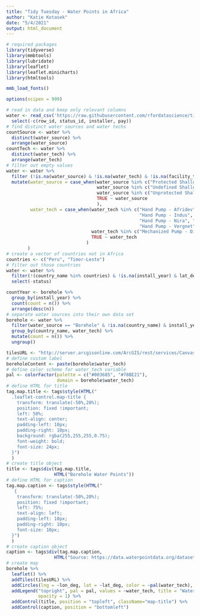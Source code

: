 ---
title: "Tidy Tuesday - Water Points in Africa"
author: "Katie Kotasek"
date: "5/4/2021"
output: html_document
---

```{r setup, include=FALSE}
# required packages
library(tidyverse)
library(mmbtools)
library(lubridate)
library(leaflet)
library(leaflet.minicharts)
library(htmltools)

mmb_load_fonts()

options(scipen = 999)
```

```{r read data}
# read in data and keep only relevant columns
water <- read_csv('https://raw.githubusercontent.com/rfordatascience/tidytuesday/master/data/2021/2021-05-04/water.csv') %>%
  select(-c(row_id, status_id, installer, pay))
# find distinct water sources and water techs
countSource <- water %>%
  distinct(water_source) %>% 
  arrange(water_source)
countTech <- water %>% 
  distinct(water_tech) %>% 
  arrange(water_tech)
# filter out empty values
water <- water %>%
  filter (!is.na(water_source) & !is.na(water_tech) & !is.na(facility_type)) %>%
  mutate(water_source = case_when(water_source %in% c("Protected Shallow Well", "Protected Spring") ~ "Protected Spring/Well",
                                  water_source %in% c("Undefined Shallow Well", "Undefined Spring") ~ "Undefined Spring/Well",
                                  water_source %in% c("Unprotected Shallow Well", "Unprotected Spring") ~ "Unprotected Spring/Well",
                                  TRUE ~ water_source
                                  ),
         water_tech = case_when(water_tech %in% c("Hand Pump - Afridev", "Hand Pump - Consallen", "Hand Pump - India Mark",
                                                  "Hand Pump - Indus", "Hand Pump - Inkar", "Hand Pump - Kardia",
                                                  "Hand Pump - Nira", "Hand Pump - PB Mark II", "Hand Pump - SWN 80",
                                                  "Hand Pump - Vergnet") ~ "Hand Pump",
                                water_tech %in% c("Mechanized Pump - Diesel", "Mechanized Pump - Solar") ~ "Mechanized Pump",
                                TRUE ~ water_tech
                              )
        )
# create a vector of countries not in Africa
countries <- c("Peru", "Timor-Leste")
# filter out those countries
water <- water %>%
  filter(!(country_name %in% countries) & !is.na(install_year) & lat_deg < 56) %>%
  select(-status)
```

```{r}
countYear <- borehole %>%
  group_by(install_year) %>%
  count(count = n()) %>%
  arrange(desc(n))
# separate water sources into their own data set
borehole <- water %>%
  filter(water_source == "Borehole" & !is.na(country_name) & install_year == 2017) %>%
  group_by(country_name, water_tech) %>%
  mutate(count = n()) %>%
  ungroup()
```

```{r borehole map}
tilesURL <- "http://server.arcgisonline.com/ArcGIS/rest/services/Canvas/World_Light_Gray_Base/MapServer/tile/{z}/{y}/{x}"
# define custom label
boreholeContent <- paste(borehole$water_tech)
# define color scheme for water_tech variable
pal <- colorFactor(palette = c("#003685", "#78BE21"),
                   domain = borehole$water_tech)
# define HTML for title
tag.map.title <- tags$style(HTML("
  .leaflet-control.map-title { 
    transform: translate(-50%,20%);
    position: fixed !important;
    left: 50%;
    text-align: center;
    padding-left: 10px; 
    padding-right: 10px; 
    background: rgba(255,255,255,0.75);
    font-weight: bold;
    font-size: 24px;
  }")
  )
# create title object
title <- tags$div(tag.map.title, 
                  HTML("Borehole Water Points"))
# define HTML for caption
tag.map.caption <- tags$style(HTML("
   { 
    transform: translate(-50%,20%);
    position: fixed !important;
    left: 75%;
    text-align: left;
    padding-left: 10px; 
    padding-right: 10px;
    font-size: 10px;
  }")
  )
# create caption object
caption <- tags$div(tag.map.caption, 
                  HTML("Source: https://data.waterpointdata.org/dataset/Water-Point-Data-Exchange-WPDx-Basic-/jfkt-jmqa"))
# create map
borehole %>%
  leaflet() %>%
  addTiles(tilesURL) %>%
  addCircles(lng = ~lon_deg, lat = ~lat_deg, color = ~pal(water_tech), opacity = 1) %>%
  addLegend("topright", pal = pal, values = ~water_tech, title = "Water Tech Type (2017)",
            opacity = 1) %>%
  addControl(title, position = "topleft", className="map-title") %>%
  addControl(caption, position = "bottomleft")
```
